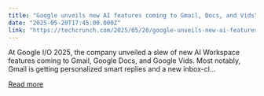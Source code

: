 ```yaml
---
title: "Google unveils new AI features coming to Gmail, Docs, and Vids"
date: "2025-05-20T17:45:00.000Z"
link: "https://techcrunch.com/2025/05/20/google-unveils-new-ai-features-coming-to-gmail-docs-and-vids/"
---
```


At Google I/O 2025, the company unveiled a slew of new AI Workspace features coming to Gmail, Google Docs, and Google Vids. Most notably, Gmail is getting personalized smart replies and a new inbox-cl...

[Read more](https://techcrunch.com/2025/05/20/google-unveils-new-ai-features-coming-to-gmail-docs-and-vids/)
